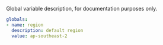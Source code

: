 
<LeftAlignedTable type="string" required={false} />

Global variable description, for documentation purposes only.

<File name='stackql_manifest.yml'>

```yaml {3}
globals:
- name: region
  description: default region  
  value: ap-southeast-2
```

</File>